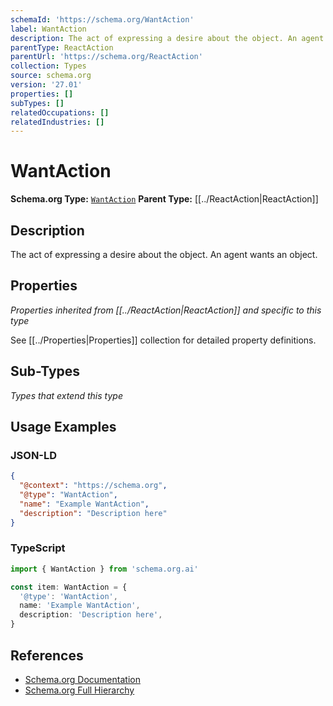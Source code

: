 ```yaml
---
schemaId: 'https://schema.org/WantAction'
label: WantAction
description: The act of expressing a desire about the object. An agent wants an object.
parentType: ReactAction
parentUrl: 'https://schema.org/ReactAction'
collection: Types
source: schema.org
version: '27.01'
properties: []
subTypes: []
relatedOccupations: []
relatedIndustries: []
---
```

# WantAction

**Schema.org Type:** [`WantAction`](https://schema.org/WantAction)
**Parent Type:** [[../ReactAction|ReactAction]]

## Description

The act of expressing a desire about the object. An agent wants an object.

## Properties

*Properties inherited from [[../ReactAction|ReactAction]] and specific to this type*

See [[../Properties|Properties]] collection for detailed property definitions.

## Sub-Types

*Types that extend this type*

## Usage Examples

### JSON-LD

```json
{
  "@context": "https://schema.org",
  "@type": "WantAction",
  "name": "Example WantAction",
  "description": "Description here"
}
```

### TypeScript

```typescript
import { WantAction } from 'schema.org.ai'

const item: WantAction = {
  '@type': 'WantAction',
  name: 'Example WantAction',
  description: 'Description here',
}
```

## References

- [Schema.org Documentation](https://schema.org/WantAction)
- [Schema.org Full Hierarchy](https://schema.org/docs/full.html)
